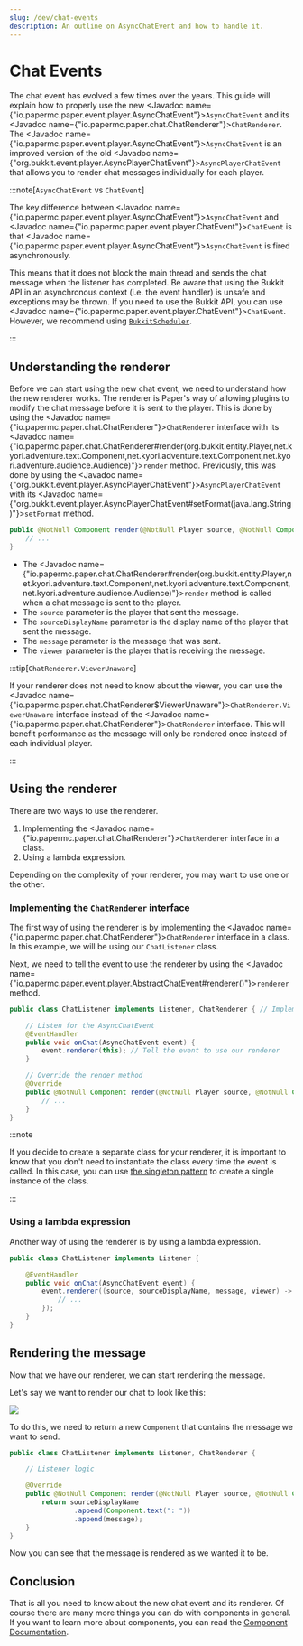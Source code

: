 ```yaml
---
slug: /dev/chat-events
description: An outline on AsyncChatEvent and how to handle it.
---
```


# Chat Events

The chat event has evolved a few times over the years.
This guide will explain how to properly use the new <Javadoc name={"io.papermc.paper.event.player.AsyncChatEvent"}>`AsyncChatEvent`</Javadoc>
and its <Javadoc name={"io.papermc.paper.chat.ChatRenderer"}>`ChatRenderer`</Javadoc>.
The <Javadoc name={"io.papermc.paper.event.player.AsyncChatEvent"}>`AsyncChatEvent`</Javadoc>
is an improved version of the old <Javadoc name={"org.bukkit.event.player.AsyncPlayerChatEvent"}>`AsyncPlayerChatEvent`</Javadoc>
that allows you to render chat messages individually for each player.

:::note[`AsyncChatEvent` vs `ChatEvent`]

The key difference between <Javadoc name={"io.papermc.paper.event.player.AsyncChatEvent"}>`AsyncChatEvent`</Javadoc>
and <Javadoc name={"io.papermc.paper.event.player.ChatEvent"}>`ChatEvent`</Javadoc> is that
<Javadoc name={"io.papermc.paper.event.player.AsyncChatEvent"}>`AsyncChatEvent`</Javadoc> is fired asynchronously.

This means that it does not block the main thread and sends the chat message when the listener has completed.
Be aware that using the Bukkit API in an asynchronous context (i.e. the event handler) is unsafe and exceptions may be thrown.
If you need to use the Bukkit API, you can use <Javadoc name={"io.papermc.paper.event.player.ChatEvent"}>`ChatEvent`</Javadoc>.
However, we recommend using [`BukkitScheduler`](../scheduler.mdx).

:::

## Understanding the renderer

Before we can start using the new chat event, we need to understand how the new renderer works.
The renderer is Paper's way of allowing plugins to modify the chat message before it is sent to the player.
This is done by using the <Javadoc name={"io.papermc.paper.chat.ChatRenderer"}>`ChatRenderer`</Javadoc> interface with its
<Javadoc name={"io.papermc.paper.chat.ChatRenderer#render(org.bukkit.entity.Player,net.kyori.adventure.text.Component,net.kyori.adventure.text.Component,net.kyori.adventure.audience.Audience)"}>`render`</Javadoc>
method. Previously, this was done by using the <Javadoc name={"org.bukkit.event.player.AsyncPlayerChatEvent"}>`AsyncPlayerChatEvent`</Javadoc>
with its <Javadoc name={"org.bukkit.event.player.AsyncPlayerChatEvent#setFormat(java.lang.String)"}>`setFormat`</Javadoc> method.

```java title="ChatRenderer#render"
public @NotNull Component render(@NotNull Player source, @NotNull Component sourceDisplayName, @NotNull Component message, @NotNull Audience viewer) {
    // ...
}
```

- The <Javadoc name={"io.papermc.paper.chat.ChatRenderer#render(org.bukkit.entity.Player,net.kyori.adventure.text.Component,net.kyori.adventure.text.Component,net.kyori.adventure.audience.Audience)"}>`render`</Javadoc> method is called when a chat message is sent to the player.
- The `source` parameter is the player that sent the message.
- The `sourceDisplayName` parameter is the display name of the player that sent the message.
- The `message` parameter is the message that was sent.
- The `viewer` parameter is the player that is receiving the message.

:::tip[`ChatRenderer.ViewerUnaware`]

If your renderer does not need to know about the viewer, you can use the
<Javadoc name={"io.papermc.paper.chat.ChatRenderer$ViewerUnaware"}>`ChatRenderer.ViewerUnaware`</Javadoc>
interface instead of the <Javadoc name={"io.papermc.paper.chat.ChatRenderer"}>`ChatRenderer`</Javadoc> interface.
This will benefit performance as the message will only be rendered once instead of each individual player.

:::

## Using the renderer

There are two ways to use the renderer.
1. Implementing the <Javadoc name={"io.papermc.paper.chat.ChatRenderer"}>`ChatRenderer`</Javadoc> interface in a class.
2. Using a lambda expression.

Depending on the complexity of your renderer, you may want to use one or the other.

### Implementing the `ChatRenderer` interface

The first way of using the renderer is by implementing the <Javadoc name={"io.papermc.paper.chat.ChatRenderer"}>`ChatRenderer`</Javadoc>
interface in a class. In this example, we will be using our `ChatListener` class.

Next, we need to tell the event to use the renderer by using the
<Javadoc name={"io.papermc.paper.event.player.AbstractChatEvent#renderer()"}>`renderer`</Javadoc> method.

```java title="ChatListener.java"
public class ChatListener implements Listener, ChatRenderer { // Implement the ChatRenderer and Listener interface

    // Listen for the AsyncChatEvent
    @EventHandler
    public void onChat(AsyncChatEvent event) {
        event.renderer(this); // Tell the event to use our renderer
    }

    // Override the render method
    @Override
    public @NotNull Component render(@NotNull Player source, @NotNull Component sourceDisplayName, @NotNull Component message, @NotNull Audience viewer) {
        // ...
    }
}
```

:::note

If you decide to create a separate class for your renderer, it is important to know that you don't need to instantiate the class every time the event is called.
In this case, you can use [the singleton pattern](https://en.wikipedia.org/wiki/Singleton_pattern) to create a single instance of the class.

:::

### Using a lambda expression

Another way of using the renderer is by using a lambda expression.

```java title="ChatListener.java"
public class ChatListener implements Listener {

    @EventHandler
    public void onChat(AsyncChatEvent event) {
        event.renderer((source, sourceDisplayName, message, viewer) -> {
            // ...
        });
    }
}
```

## Rendering the message

Now that we have our renderer, we can start rendering the message.

Let's say we want to render our chat to look like this:

![](./assets/plain-message-rendering.png)

To do this, we need to return a new `Component` that contains the message we want to send.

```java title="ChatListener.java"
public class ChatListener implements Listener, ChatRenderer {

    // Listener logic

    @Override
    public @NotNull Component render(@NotNull Player source, @NotNull Component sourceDisplayName, @NotNull Component message, @NotNull Audience viewer) {
        return sourceDisplayName
                .append(Component.text(": "))
                .append(message);
    }
}
```

Now you can see that the message is rendered as we wanted it to be.

## Conclusion

That is all you need to know about the new chat event and its renderer.
Of course there are many more things you can do with components in general.
If you want to learn more about components, you can read the [Component Documentation](https://docs.advntr.dev/text.html).
